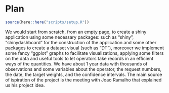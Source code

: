 # Plan
```r
source(here::here("scripts/setup.R"))
```

We would start from scratch, from an empty page, to create a shiny application using some necessary packages:
such as “shiny”, “shinydashboard” for the construction of the application and some other packages to create 
a dataset visual (such as “DT”), moreover we implement some fancy “ggplot” graphs to facilitate visualizations, 
applying some filters on the data and useful tools to let operators take records in an efficient ways of the quantities.
We have about 1 year data with thousands of observations and some variables about the operator, 
the request numbers, the date, the target weights, and the confidence intervals.
The main source of ispiration of the project is the meeting with Joao Ramalho that explained us his project idea.

